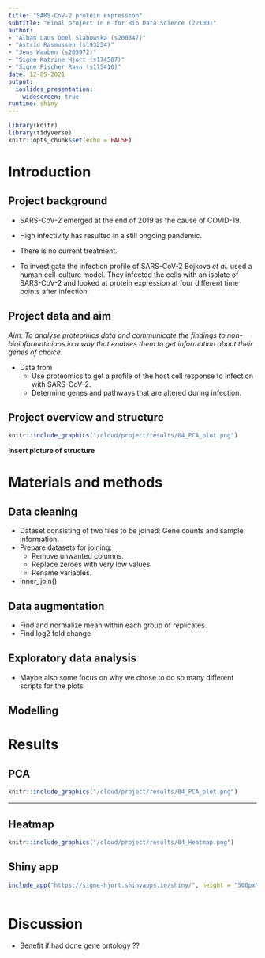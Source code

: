 ```yaml
---
title: "SARS-CoV-2 protein expression"
subtitle: "Final project in R for Bio Data Science (22100)"
author: 
- "Alban Laus Obel Slabowska (s200347)"  
- "Astrid Rasmussen (s193254)"  
- "Jens Waaben (s205972)"  
- "Signe Katrine Hjort (s174587)"  
- "Signe Fischer Ravn (s175410)"  
date: 12-05-2021
output:
  ioslides_presentation:
    widescreen: true
runtime: shiny
---
```


```r
library(knitr)
library(tidyverse)
knitr::opts_chunk$set(echo = FALSE)
```

# Introduction

## Project background
- SARS-CoV-2 emerged at the end of 2019 as the cause of COVID-19.
- High infectivity has resulted in a still ongoing pandemic.
- There is no current treatment.

- To investigate the infection profile of SARS-CoV-2 Bojkova *et al.* used a human cell-culture model. They infected the cells with an isolate of SARS-CoV-2 and looked at protein expression at four different time points after infection.


## Project data and aim
*Aim: To analyse proteomics data and communicate the findings to non-bioinformaticians in a way that enables them to get information about their genes of choice.  *

- Data from 
  - Use proteomics to get a profile of the host cell response to infection with SARS-CoV-2.
  - Determine genes and pathways that are altered during infection.
  

## Project overview and structure
```r
knitr::include_graphics("/cloud/project/results/04_PCA_plot.png")
```
**insert picture of structure**

# Materials and methods

## Data cleaning
- Dataset consisting of two files to be joined: Gene counts and sample information.  
- Prepare datasets for joining:  
  - Remove unwanted columns.  
  - Replace zeroes with very low values.
  - Rename variables.
- inner_join()

## Data augmentation
- Find and normalize mean within each group of replicates.
- Find log2 fold change


## Exploratory data analysis
- Maybe also some focus on why we chose to do so many different scripts for the plots

## Modelling


# Results
## PCA
```r
knitr::include_graphics("/cloud/project/results/04_PCA_plot.png")
```
---

## Heatmap
```r
knitr::include_graphics("/cloud/project/results/04_Heatmap.png")
```



## Shiny app
```r
include_app("https://signe-hjort.shinyapps.io/shiny/", height = "500px")



```


# Discussion

* Benefit if had done gene ontology  ??



